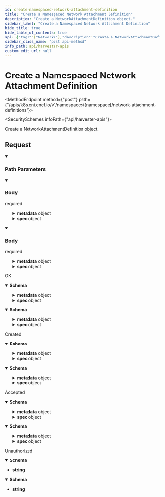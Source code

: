 ```yaml
---
id: create-namespaced-network-attachment-definition
title: "Create a Namespaced Network Attachment Definition"
description: "Create a NetworkAttachmentDefinition object."
sidebar_label: "Create a Namespaced Network Attachment Definition"
hide_title: true
hide_table_of_contents: true
api: {"tags":["Networks"],"description":"Create a NetworkAttachmentDefinition object.","operationId":"createNamespacedNetworkAttachmentDefinition","requestBody":{"content":{"application/json":{"schema":{"type":"object","required":["apiVersion","kind","spec"],"properties":{"apiVersion":{"type":"string"},"kind":{"type":"string"},"metadata":{"default":{},"allOf":[{"type":"object","required":["name"],"properties":{"name":{"type":"string"},"namespace":{"type":"string"}},"title":"k8s.io.v1.ObjectMeta"}]},"spec":{"default":{},"allOf":[{"type":"object","required":["config"],"properties":{"config":{"type":"string","default":""}},"title":"k8s.cni.cncf.io.v1.NetworkAttachmentDefinitionSpec"}]}},"title":"k8s.cni.cncf.io.v1.NetworkAttachmentDefinition"}},"application/yaml":{"schema":{"type":"object","required":["apiVersion","kind","spec"],"properties":{"apiVersion":{"type":"string"},"kind":{"type":"string"},"metadata":{"default":{},"allOf":[{"type":"object","required":["name"],"properties":{"name":{"type":"string"},"namespace":{"type":"string"}},"title":"k8s.io.v1.ObjectMeta"}]},"spec":{"default":{},"allOf":[{"type":"object","required":["config"],"properties":{"config":{"type":"string","default":""}},"title":"k8s.cni.cncf.io.v1.NetworkAttachmentDefinitionSpec"}]}},"title":"k8s.cni.cncf.io.v1.NetworkAttachmentDefinition"}}},"required":true},"responses":{"200":{"description":"OK","content":{"application/json":{"schema":{"type":"object","required":["apiVersion","kind","spec"],"properties":{"apiVersion":{"type":"string"},"kind":{"type":"string"},"metadata":{"default":{},"allOf":[{"type":"object","required":["name"],"properties":{"name":{"type":"string"},"namespace":{"type":"string"}},"title":"k8s.io.v1.ObjectMeta"}]},"spec":{"default":{},"allOf":[{"type":"object","required":["config"],"properties":{"config":{"type":"string","default":""}},"title":"k8s.cni.cncf.io.v1.NetworkAttachmentDefinitionSpec"}]}},"title":"k8s.cni.cncf.io.v1.NetworkAttachmentDefinition"}},"application/yaml":{"schema":{"type":"object","required":["apiVersion","kind","spec"],"properties":{"apiVersion":{"type":"string"},"kind":{"type":"string"},"metadata":{"default":{},"allOf":[{"type":"object","required":["name"],"properties":{"name":{"type":"string"},"namespace":{"type":"string"}},"title":"k8s.io.v1.ObjectMeta"}]},"spec":{"default":{},"allOf":[{"type":"object","required":["config"],"properties":{"config":{"type":"string","default":""}},"title":"k8s.cni.cncf.io.v1.NetworkAttachmentDefinitionSpec"}]}},"title":"k8s.cni.cncf.io.v1.NetworkAttachmentDefinition"}}}},"201":{"description":"Created","content":{"application/json":{"schema":{"type":"object","required":["apiVersion","kind","spec"],"properties":{"apiVersion":{"type":"string"},"kind":{"type":"string"},"metadata":{"default":{},"allOf":[{"type":"object","required":["name"],"properties":{"name":{"type":"string"},"namespace":{"type":"string"}},"title":"k8s.io.v1.ObjectMeta"}]},"spec":{"default":{},"allOf":[{"type":"object","required":["config"],"properties":{"config":{"type":"string","default":""}},"title":"k8s.cni.cncf.io.v1.NetworkAttachmentDefinitionSpec"}]}},"title":"k8s.cni.cncf.io.v1.NetworkAttachmentDefinition"}},"application/yaml":{"schema":{"type":"object","required":["apiVersion","kind","spec"],"properties":{"apiVersion":{"type":"string"},"kind":{"type":"string"},"metadata":{"default":{},"allOf":[{"type":"object","required":["name"],"properties":{"name":{"type":"string"},"namespace":{"type":"string"}},"title":"k8s.io.v1.ObjectMeta"}]},"spec":{"default":{},"allOf":[{"type":"object","required":["config"],"properties":{"config":{"type":"string","default":""}},"title":"k8s.cni.cncf.io.v1.NetworkAttachmentDefinitionSpec"}]}},"title":"k8s.cni.cncf.io.v1.NetworkAttachmentDefinition"}}}},"202":{"description":"Accepted","content":{"application/json":{"schema":{"type":"object","required":["apiVersion","kind","spec"],"properties":{"apiVersion":{"type":"string"},"kind":{"type":"string"},"metadata":{"default":{},"allOf":[{"type":"object","required":["name"],"properties":{"name":{"type":"string"},"namespace":{"type":"string"}},"title":"k8s.io.v1.ObjectMeta"}]},"spec":{"default":{},"allOf":[{"type":"object","required":["config"],"properties":{"config":{"type":"string","default":""}},"title":"k8s.cni.cncf.io.v1.NetworkAttachmentDefinitionSpec"}]}},"title":"k8s.cni.cncf.io.v1.NetworkAttachmentDefinition"}},"application/yaml":{"schema":{"type":"object","required":["apiVersion","kind","spec"],"properties":{"apiVersion":{"type":"string"},"kind":{"type":"string"},"metadata":{"default":{},"allOf":[{"type":"object","required":["name"],"properties":{"name":{"type":"string"},"namespace":{"type":"string"}},"title":"k8s.io.v1.ObjectMeta"}]},"spec":{"default":{},"allOf":[{"type":"object","required":["config"],"properties":{"config":{"type":"string","default":""}},"title":"k8s.cni.cncf.io.v1.NetworkAttachmentDefinitionSpec"}]}},"title":"k8s.cni.cncf.io.v1.NetworkAttachmentDefinition"}}}},"401":{"description":"Unauthorized","content":{"application/json":{"schema":{"type":"string"}},"application/yaml":{"schema":{"type":"string"}}}}},"parameters":[{"name":"namespace","in":"path","description":"Object name and auth scope, such as for teams and projects","required":true,"schema":{"type":"string","pattern":"[a-z0-9][a-z0-9\\-]*"}}],"method":"post","path":"/apis/k8s.cni.cncf.io/v1/namespaces/{namespace}/network-attachment-definitions","securitySchemes":{"Basic":{"type":"http","scheme":"basic"},"Bearer":{"type":"http","scheme":"bearer"}},"jsonRequestBodyExample":{"apiVersion":"string","kind":"string","metadata":{"name":"string","namespace":"string"},"spec":{"config":"string"}},"info":{"title":"Harvester APIs","version":"v1beta1"},"postman":{"name":"Create a Namespaced Network Attachment Definition","description":{"content":"Create a NetworkAttachmentDefinition object.","type":"text/plain"},"url":{"path":["apis","k8s.cni.cncf.io","v1","namespaces",":namespace","network-attachment-definitions"],"host":["{{baseUrl}}"],"query":[],"variable":[{"disabled":false,"description":{"content":"(Required) Object name and auth scope, such as for teams and projects","type":"text/plain"},"type":"any","value":"","key":"namespace"}]},"header":[{"key":"Content-Type","value":"application/json"},{"key":"Accept","value":"application/json"}],"method":"POST","body":{"mode":"raw","raw":"\"\"","options":{"raw":{"language":"json"}}}}}
sidebar_class_name: "post api-method"
info_path: api/harvester-apis
custom_edit_url: null
---
```



<h1 className={"openapi__heading"}>Create a Namespaced Network Attachment Definition</h1>

<MethodEndpoint method={"post"} path={"/apis/k8s.cni.cncf.io/v1/namespaces/{namespace}/network-attachment-definitions"}></MethodEndpoint>

<SecuritySchemes infoPath={"api/harvester-apis"}></SecuritySchemes>



Create a NetworkAttachmentDefinition object.

## Request

<details style={{"marginBottom":"1rem"}} className={"openapi-markdown__details"} data-collapsed={false} open={true}><summary style={{}}><h3 className={"openapi-markdown__details-summary-header-params"}>Path Parameters</h3></summary><div><ul><ParamsItem className={"paramsItem"} param={{"name":"namespace","in":"path","description":"Object name and auth scope, such as for teams and projects","required":true,"schema":{"type":"string","pattern":"[a-z0-9][a-z0-9\\-]*"}}}></ParamsItem></ul></div></details><MimeTabs className={"openapi-tabs__mime"} schemaType={"request"}><TabItem label={"application/json"} value={"application/json"}><details style={{}} className={"openapi-markdown__details mime"} data-collapsed={false} open={true}><summary style={{}} className={"openapi-markdown__details-summary-mime"}><h3 className={"openapi-markdown__details-summary-header-body"}>Body</h3><span className={"openapi-schema__required"}>required</span></summary><div style={{"textAlign":"left","marginLeft":"1rem"}}></div><ul style={{"marginLeft":"1rem"}}><SchemaItem collapsible={false} name={"apiVersion"} required={true} schemaName={"string"} qualifierMessage={undefined} schema={{"type":"string"}}></SchemaItem><SchemaItem collapsible={false} name={"kind"} required={true} schemaName={"string"} qualifierMessage={undefined} schema={{"type":"string"}}></SchemaItem><SchemaItem collapsible={true} className={"schemaItem"}><details style={{}} className={"openapi-markdown__details"}><summary style={{}}><span className={"openapi-schema__container"}><strong className={"openapi-schema__property"}>metadata</strong><span className={"openapi-schema__name"}> object</span></span></summary><div style={{"marginLeft":"1rem"}}><SchemaItem collapsible={false} name={"name"} required={true} schemaName={"string"} qualifierMessage={undefined} schema={{"type":"string"}}></SchemaItem><SchemaItem collapsible={false} name={"namespace"} required={false} schemaName={"string"} qualifierMessage={undefined} schema={{"type":"string"}}></SchemaItem></div></details></SchemaItem><SchemaItem collapsible={true} className={"schemaItem"}><details style={{}} className={"openapi-markdown__details"}><summary style={{}}><span className={"openapi-schema__container"}><strong className={"openapi-schema__property"}>spec</strong><span className={"openapi-schema__name"}> object</span></span></summary><div style={{"marginLeft":"1rem"}}><SchemaItem collapsible={false} name={"config"} required={true} schemaName={"string"} qualifierMessage={undefined} schema={{"type":"string","default":""}}></SchemaItem></div></details></SchemaItem></ul></details></TabItem><TabItem label={"application/yaml"} value={"application/yaml"}><details style={{}} className={"openapi-markdown__details mime"} data-collapsed={false} open={true}><summary style={{}} className={"openapi-markdown__details-summary-mime"}><h3 className={"openapi-markdown__details-summary-header-body"}>Body</h3><span className={"openapi-schema__required"}>required</span></summary><div style={{"textAlign":"left","marginLeft":"1rem"}}></div><ul style={{"marginLeft":"1rem"}}><SchemaItem collapsible={false} name={"apiVersion"} required={true} schemaName={"string"} qualifierMessage={undefined} schema={{"type":"string"}}></SchemaItem><SchemaItem collapsible={false} name={"kind"} required={true} schemaName={"string"} qualifierMessage={undefined} schema={{"type":"string"}}></SchemaItem><SchemaItem collapsible={true} className={"schemaItem"}><details style={{}} className={"openapi-markdown__details"}><summary style={{}}><span className={"openapi-schema__container"}><strong className={"openapi-schema__property"}>metadata</strong><span className={"openapi-schema__name"}> object</span></span></summary><div style={{"marginLeft":"1rem"}}><SchemaItem collapsible={false} name={"name"} required={true} schemaName={"string"} qualifierMessage={undefined} schema={{"type":"string"}}></SchemaItem><SchemaItem collapsible={false} name={"namespace"} required={false} schemaName={"string"} qualifierMessage={undefined} schema={{"type":"string"}}></SchemaItem></div></details></SchemaItem><SchemaItem collapsible={true} className={"schemaItem"}><details style={{}} className={"openapi-markdown__details"}><summary style={{}}><span className={"openapi-schema__container"}><strong className={"openapi-schema__property"}>spec</strong><span className={"openapi-schema__name"}> object</span></span></summary><div style={{"marginLeft":"1rem"}}><SchemaItem collapsible={false} name={"config"} required={true} schemaName={"string"} qualifierMessage={undefined} schema={{"type":"string","default":""}}></SchemaItem></div></details></SchemaItem></ul></details></TabItem></MimeTabs><div><div><ApiTabs><TabItem label={"200"} value={"200"}><div>

OK

</div><div><MimeTabs className={"openapi-tabs__mime"} schemaType={"response"}><TabItem label={"application/json"} value={"application/json"}><SchemaTabs className={"openapi-tabs__schema"}><TabItem label={"Schema"} value={"Schema"}><details style={{}} className={"openapi-markdown__details response"} data-collapsed={false} open={true}><summary style={{}} className={"openapi-markdown__details-summary-response"}><strong>Schema</strong></summary><div style={{"textAlign":"left","marginLeft":"1rem"}}></div><ul style={{"marginLeft":"1rem"}}><SchemaItem collapsible={false} name={"apiVersion"} required={true} schemaName={"string"} qualifierMessage={undefined} schema={{"type":"string"}}></SchemaItem><SchemaItem collapsible={false} name={"kind"} required={true} schemaName={"string"} qualifierMessage={undefined} schema={{"type":"string"}}></SchemaItem><SchemaItem collapsible={true} className={"schemaItem"}><details style={{}} className={"openapi-markdown__details"}><summary style={{}}><span className={"openapi-schema__container"}><strong className={"openapi-schema__property"}>metadata</strong><span className={"openapi-schema__name"}> object</span></span></summary><div style={{"marginLeft":"1rem"}}><SchemaItem collapsible={false} name={"name"} required={true} schemaName={"string"} qualifierMessage={undefined} schema={{"type":"string"}}></SchemaItem><SchemaItem collapsible={false} name={"namespace"} required={false} schemaName={"string"} qualifierMessage={undefined} schema={{"type":"string"}}></SchemaItem></div></details></SchemaItem><SchemaItem collapsible={true} className={"schemaItem"}><details style={{}} className={"openapi-markdown__details"}><summary style={{}}><span className={"openapi-schema__container"}><strong className={"openapi-schema__property"}>spec</strong><span className={"openapi-schema__name"}> object</span></span></summary><div style={{"marginLeft":"1rem"}}><SchemaItem collapsible={false} name={"config"} required={true} schemaName={"string"} qualifierMessage={undefined} schema={{"type":"string","default":""}}></SchemaItem></div></details></SchemaItem></ul></details></TabItem><TabItem label={"Example (from schema)"} value={"Example (from schema)"}><ResponseSamples responseExample={"{\n  \"apiVersion\": \"string\",\n  \"kind\": \"string\",\n  \"metadata\": {\n    \"name\": \"string\",\n    \"namespace\": \"string\"\n  },\n  \"spec\": {\n    \"config\": \"string\"\n  }\n}"} language={"json"}></ResponseSamples></TabItem></SchemaTabs></TabItem><TabItem label={"application/yaml"} value={"application/yaml"}><SchemaTabs className={"openapi-tabs__schema"}><TabItem label={"Schema"} value={"Schema"}><details style={{}} className={"openapi-markdown__details response"} data-collapsed={false} open={true}><summary style={{}} className={"openapi-markdown__details-summary-response"}><strong>Schema</strong></summary><div style={{"textAlign":"left","marginLeft":"1rem"}}></div><ul style={{"marginLeft":"1rem"}}><SchemaItem collapsible={false} name={"apiVersion"} required={true} schemaName={"string"} qualifierMessage={undefined} schema={{"type":"string"}}></SchemaItem><SchemaItem collapsible={false} name={"kind"} required={true} schemaName={"string"} qualifierMessage={undefined} schema={{"type":"string"}}></SchemaItem><SchemaItem collapsible={true} className={"schemaItem"}><details style={{}} className={"openapi-markdown__details"}><summary style={{}}><span className={"openapi-schema__container"}><strong className={"openapi-schema__property"}>metadata</strong><span className={"openapi-schema__name"}> object</span></span></summary><div style={{"marginLeft":"1rem"}}><SchemaItem collapsible={false} name={"name"} required={true} schemaName={"string"} qualifierMessage={undefined} schema={{"type":"string"}}></SchemaItem><SchemaItem collapsible={false} name={"namespace"} required={false} schemaName={"string"} qualifierMessage={undefined} schema={{"type":"string"}}></SchemaItem></div></details></SchemaItem><SchemaItem collapsible={true} className={"schemaItem"}><details style={{}} className={"openapi-markdown__details"}><summary style={{}}><span className={"openapi-schema__container"}><strong className={"openapi-schema__property"}>spec</strong><span className={"openapi-schema__name"}> object</span></span></summary><div style={{"marginLeft":"1rem"}}><SchemaItem collapsible={false} name={"config"} required={true} schemaName={"string"} qualifierMessage={undefined} schema={{"type":"string","default":""}}></SchemaItem></div></details></SchemaItem></ul></details></TabItem><TabItem label={"Example (from schema)"} value={"Example (from schema)"}><ResponseSamples responseExample={"{\n  \"apiVersion\": \"string\",\n  \"kind\": \"string\",\n  \"metadata\": {\n    \"name\": \"string\",\n    \"namespace\": \"string\"\n  },\n  \"spec\": {\n    \"config\": \"string\"\n  }\n}"} language={"json"}></ResponseSamples></TabItem></SchemaTabs></TabItem></MimeTabs></div></TabItem><TabItem label={"201"} value={"201"}><div>

Created

</div><div><MimeTabs className={"openapi-tabs__mime"} schemaType={"response"}><TabItem label={"application/json"} value={"application/json"}><SchemaTabs className={"openapi-tabs__schema"}><TabItem label={"Schema"} value={"Schema"}><details style={{}} className={"openapi-markdown__details response"} data-collapsed={false} open={true}><summary style={{}} className={"openapi-markdown__details-summary-response"}><strong>Schema</strong></summary><div style={{"textAlign":"left","marginLeft":"1rem"}}></div><ul style={{"marginLeft":"1rem"}}><SchemaItem collapsible={false} name={"apiVersion"} required={true} schemaName={"string"} qualifierMessage={undefined} schema={{"type":"string"}}></SchemaItem><SchemaItem collapsible={false} name={"kind"} required={true} schemaName={"string"} qualifierMessage={undefined} schema={{"type":"string"}}></SchemaItem><SchemaItem collapsible={true} className={"schemaItem"}><details style={{}} className={"openapi-markdown__details"}><summary style={{}}><span className={"openapi-schema__container"}><strong className={"openapi-schema__property"}>metadata</strong><span className={"openapi-schema__name"}> object</span></span></summary><div style={{"marginLeft":"1rem"}}><SchemaItem collapsible={false} name={"name"} required={true} schemaName={"string"} qualifierMessage={undefined} schema={{"type":"string"}}></SchemaItem><SchemaItem collapsible={false} name={"namespace"} required={false} schemaName={"string"} qualifierMessage={undefined} schema={{"type":"string"}}></SchemaItem></div></details></SchemaItem><SchemaItem collapsible={true} className={"schemaItem"}><details style={{}} className={"openapi-markdown__details"}><summary style={{}}><span className={"openapi-schema__container"}><strong className={"openapi-schema__property"}>spec</strong><span className={"openapi-schema__name"}> object</span></span></summary><div style={{"marginLeft":"1rem"}}><SchemaItem collapsible={false} name={"config"} required={true} schemaName={"string"} qualifierMessage={undefined} schema={{"type":"string","default":""}}></SchemaItem></div></details></SchemaItem></ul></details></TabItem><TabItem label={"Example (from schema)"} value={"Example (from schema)"}><ResponseSamples responseExample={"{\n  \"apiVersion\": \"string\",\n  \"kind\": \"string\",\n  \"metadata\": {\n    \"name\": \"string\",\n    \"namespace\": \"string\"\n  },\n  \"spec\": {\n    \"config\": \"string\"\n  }\n}"} language={"json"}></ResponseSamples></TabItem></SchemaTabs></TabItem><TabItem label={"application/yaml"} value={"application/yaml"}><SchemaTabs className={"openapi-tabs__schema"}><TabItem label={"Schema"} value={"Schema"}><details style={{}} className={"openapi-markdown__details response"} data-collapsed={false} open={true}><summary style={{}} className={"openapi-markdown__details-summary-response"}><strong>Schema</strong></summary><div style={{"textAlign":"left","marginLeft":"1rem"}}></div><ul style={{"marginLeft":"1rem"}}><SchemaItem collapsible={false} name={"apiVersion"} required={true} schemaName={"string"} qualifierMessage={undefined} schema={{"type":"string"}}></SchemaItem><SchemaItem collapsible={false} name={"kind"} required={true} schemaName={"string"} qualifierMessage={undefined} schema={{"type":"string"}}></SchemaItem><SchemaItem collapsible={true} className={"schemaItem"}><details style={{}} className={"openapi-markdown__details"}><summary style={{}}><span className={"openapi-schema__container"}><strong className={"openapi-schema__property"}>metadata</strong><span className={"openapi-schema__name"}> object</span></span></summary><div style={{"marginLeft":"1rem"}}><SchemaItem collapsible={false} name={"name"} required={true} schemaName={"string"} qualifierMessage={undefined} schema={{"type":"string"}}></SchemaItem><SchemaItem collapsible={false} name={"namespace"} required={false} schemaName={"string"} qualifierMessage={undefined} schema={{"type":"string"}}></SchemaItem></div></details></SchemaItem><SchemaItem collapsible={true} className={"schemaItem"}><details style={{}} className={"openapi-markdown__details"}><summary style={{}}><span className={"openapi-schema__container"}><strong className={"openapi-schema__property"}>spec</strong><span className={"openapi-schema__name"}> object</span></span></summary><div style={{"marginLeft":"1rem"}}><SchemaItem collapsible={false} name={"config"} required={true} schemaName={"string"} qualifierMessage={undefined} schema={{"type":"string","default":""}}></SchemaItem></div></details></SchemaItem></ul></details></TabItem><TabItem label={"Example (from schema)"} value={"Example (from schema)"}><ResponseSamples responseExample={"{\n  \"apiVersion\": \"string\",\n  \"kind\": \"string\",\n  \"metadata\": {\n    \"name\": \"string\",\n    \"namespace\": \"string\"\n  },\n  \"spec\": {\n    \"config\": \"string\"\n  }\n}"} language={"json"}></ResponseSamples></TabItem></SchemaTabs></TabItem></MimeTabs></div></TabItem><TabItem label={"202"} value={"202"}><div>

Accepted

</div><div><MimeTabs className={"openapi-tabs__mime"} schemaType={"response"}><TabItem label={"application/json"} value={"application/json"}><SchemaTabs className={"openapi-tabs__schema"}><TabItem label={"Schema"} value={"Schema"}><details style={{}} className={"openapi-markdown__details response"} data-collapsed={false} open={true}><summary style={{}} className={"openapi-markdown__details-summary-response"}><strong>Schema</strong></summary><div style={{"textAlign":"left","marginLeft":"1rem"}}></div><ul style={{"marginLeft":"1rem"}}><SchemaItem collapsible={false} name={"apiVersion"} required={true} schemaName={"string"} qualifierMessage={undefined} schema={{"type":"string"}}></SchemaItem><SchemaItem collapsible={false} name={"kind"} required={true} schemaName={"string"} qualifierMessage={undefined} schema={{"type":"string"}}></SchemaItem><SchemaItem collapsible={true} className={"schemaItem"}><details style={{}} className={"openapi-markdown__details"}><summary style={{}}><span className={"openapi-schema__container"}><strong className={"openapi-schema__property"}>metadata</strong><span className={"openapi-schema__name"}> object</span></span></summary><div style={{"marginLeft":"1rem"}}><SchemaItem collapsible={false} name={"name"} required={true} schemaName={"string"} qualifierMessage={undefined} schema={{"type":"string"}}></SchemaItem><SchemaItem collapsible={false} name={"namespace"} required={false} schemaName={"string"} qualifierMessage={undefined} schema={{"type":"string"}}></SchemaItem></div></details></SchemaItem><SchemaItem collapsible={true} className={"schemaItem"}><details style={{}} className={"openapi-markdown__details"}><summary style={{}}><span className={"openapi-schema__container"}><strong className={"openapi-schema__property"}>spec</strong><span className={"openapi-schema__name"}> object</span></span></summary><div style={{"marginLeft":"1rem"}}><SchemaItem collapsible={false} name={"config"} required={true} schemaName={"string"} qualifierMessage={undefined} schema={{"type":"string","default":""}}></SchemaItem></div></details></SchemaItem></ul></details></TabItem><TabItem label={"Example (from schema)"} value={"Example (from schema)"}><ResponseSamples responseExample={"{\n  \"apiVersion\": \"string\",\n  \"kind\": \"string\",\n  \"metadata\": {\n    \"name\": \"string\",\n    \"namespace\": \"string\"\n  },\n  \"spec\": {\n    \"config\": \"string\"\n  }\n}"} language={"json"}></ResponseSamples></TabItem></SchemaTabs></TabItem><TabItem label={"application/yaml"} value={"application/yaml"}><SchemaTabs className={"openapi-tabs__schema"}><TabItem label={"Schema"} value={"Schema"}><details style={{}} className={"openapi-markdown__details response"} data-collapsed={false} open={true}><summary style={{}} className={"openapi-markdown__details-summary-response"}><strong>Schema</strong></summary><div style={{"textAlign":"left","marginLeft":"1rem"}}></div><ul style={{"marginLeft":"1rem"}}><SchemaItem collapsible={false} name={"apiVersion"} required={true} schemaName={"string"} qualifierMessage={undefined} schema={{"type":"string"}}></SchemaItem><SchemaItem collapsible={false} name={"kind"} required={true} schemaName={"string"} qualifierMessage={undefined} schema={{"type":"string"}}></SchemaItem><SchemaItem collapsible={true} className={"schemaItem"}><details style={{}} className={"openapi-markdown__details"}><summary style={{}}><span className={"openapi-schema__container"}><strong className={"openapi-schema__property"}>metadata</strong><span className={"openapi-schema__name"}> object</span></span></summary><div style={{"marginLeft":"1rem"}}><SchemaItem collapsible={false} name={"name"} required={true} schemaName={"string"} qualifierMessage={undefined} schema={{"type":"string"}}></SchemaItem><SchemaItem collapsible={false} name={"namespace"} required={false} schemaName={"string"} qualifierMessage={undefined} schema={{"type":"string"}}></SchemaItem></div></details></SchemaItem><SchemaItem collapsible={true} className={"schemaItem"}><details style={{}} className={"openapi-markdown__details"}><summary style={{}}><span className={"openapi-schema__container"}><strong className={"openapi-schema__property"}>spec</strong><span className={"openapi-schema__name"}> object</span></span></summary><div style={{"marginLeft":"1rem"}}><SchemaItem collapsible={false} name={"config"} required={true} schemaName={"string"} qualifierMessage={undefined} schema={{"type":"string","default":""}}></SchemaItem></div></details></SchemaItem></ul></details></TabItem><TabItem label={"Example (from schema)"} value={"Example (from schema)"}><ResponseSamples responseExample={"{\n  \"apiVersion\": \"string\",\n  \"kind\": \"string\",\n  \"metadata\": {\n    \"name\": \"string\",\n    \"namespace\": \"string\"\n  },\n  \"spec\": {\n    \"config\": \"string\"\n  }\n}"} language={"json"}></ResponseSamples></TabItem></SchemaTabs></TabItem></MimeTabs></div></TabItem><TabItem label={"401"} value={"401"}><div>

Unauthorized

</div><div><MimeTabs className={"openapi-tabs__mime"} schemaType={"response"}><TabItem label={"application/json"} value={"application/json"}><SchemaTabs className={"openapi-tabs__schema"}><TabItem label={"Schema"} value={"Schema"}><details style={{}} className={"openapi-markdown__details response"} data-collapsed={false} open={true}><summary style={{}} className={"openapi-markdown__details-summary-response"}><strong>Schema</strong></summary><div style={{"textAlign":"left","marginLeft":"1rem"}}></div><ul style={{"marginLeft":"1rem"}}><li><div><strong>string</strong></div></li></ul></details></TabItem></SchemaTabs></TabItem><TabItem label={"application/yaml"} value={"application/yaml"}><SchemaTabs className={"openapi-tabs__schema"}><TabItem label={"Schema"} value={"Schema"}><details style={{}} className={"openapi-markdown__details response"} data-collapsed={false} open={true}><summary style={{}} className={"openapi-markdown__details-summary-response"}><strong>Schema</strong></summary><div style={{"textAlign":"left","marginLeft":"1rem"}}></div><ul style={{"marginLeft":"1rem"}}><li><div><strong>string</strong></div></li></ul></details></TabItem></SchemaTabs></TabItem></MimeTabs></div></TabItem></ApiTabs></div></div>
      